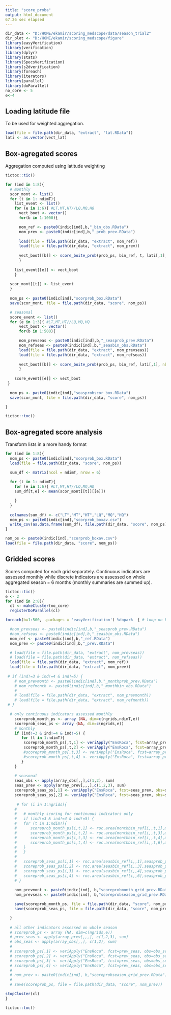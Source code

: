 ---
title: "score_proba"
output: html_document
67.26 sec elapsed
---

```{r setup, include=FALSE}
dir_data <- "D:/HOME/ekamir/scoring_medscope/data/season_trial2" 
dir_plot <- "D:/HOME/ekamir/scoring_medscope/figure"
library(easyVerification)
library(verification)
library(dplyr)
library(stats)
library(SpecsVerification)
library(s2dverification)
library(foreach)
library(iterators)
library(parallel)
library(doParallel)
no_core <- 5
e<-4
```

## Loading latitude file

To be used for weighted aggregation.

```{r }
load(file = file.path(dir_data, "extract", "lat.RData"))
lati <- as.vector(vect_lat)

```


## Box-agregated scores

Aggregation computed using latitude weighting

```{r}
tictoc::tic()

for (ind in 1:8){
  # monthly
  scor_mont <- list()
  for (t in 1: ndimT){
    list_event <- list()
    for (e in 1:6){ #LT,MT,HT//LQ,MQ,HQ
      vect_boot <- vector()
      for(b in 1:1000){

      nom_ref <- paste0(indic[ind],b,"_bin_obs.RData")
      nom_prev <- paste0(indic[ind],b,"_prob_prev.RData")
     
      load(file = file.path(dir_data, "extract", nom_ref))
      load(file = file.path(dir_data, "extract", nom_prev))
    
      vect_boot[[b]] <- score_boite_prob(prob_ps, bin_ref, t, lati[,1], nb_bin = 5, e)$AUC
      }
      
    list_event[[e]] <- vect_boot
    }
    
  scor_mont[[t]] <- list_event
  }
  
  nom_ps <- paste0(indic[ind],"scorprob_box.RData")
  save(scor_mont, file = file.path(dir_data, "score", nom_ps))

  # seasonal 
  score_event <- list()
  for (e in 1:3){ #LT,MT,HT//LQ,MQ,HQ
      vect_boot <- vector()
      for(b in 1:500){

      nom_prevseas <- paste0(indic[ind],b,"_seasprob_prev.RData")
      nom_refseas <- paste0(indic[ind],b,"_seasbin_obs.RData")
      load(file = file.path(dir_data, "extract", nom_prevseas))
      load(file = file.path(dir_data, "extract", nom_refseas))
    
      vect_boot[[b]] <- score_boite_prob(prob_ps, bin_ref, lati[,1], nb_bin = 5, e)$AUC
      }
      
    score_event[[e]] <- vect_boot
 }
  
  nom_ps <- paste0(indic[ind],"seasprobscor_box.RData")
  save(scor_mont, file = file.path(dir_data, "score", nom_ps))

}

tictoc::toc()

```
## Box-agregated score analysis

Transform lists in a more handy format

```{r}

for (ind in 1:8){
  nom_ps <- paste0(indic[ind],"scorprob_box.RData")
  load(file = file.path(dir_data, "score", nom_ps))

  sum_df <- matrix(ncol = ndimT, nrow = 6)
  
  for (t in 1: ndimT){
    for (e in 1:6){ #LT,MT,HT//LQ,MQ,HQ
    sum_df[t,e] <- mean(scor_mont[[t]][[e]])

    }
  }
  
  colnames(sum_df) <- c("LT","MT","HT","LQ","MQ","HQ")
  nom_ps <- paste0(indic[ind],"scorprob_boxav.csv")
  write_csv(as.data.frame(sum_df), file.path(dir_data, "score", nom_ps))
}

nom_ps <- paste0(indic[ind],"scorprob_boxav.csv")
load(file = file.path(dir_data, "score", nom_ps))

```


## Gridded scores

Scores computed for each grid separately.
Continuous indicators are assessed monthly while discrete indicators are assessed on whole aggregated season = 6 months (monthly summaries are summed up). 

```{r}
tictoc::tic()
e <- 2
for (ind in 2:8){
  cl <- makeCluster(no_core)
  registerDoParallel(cl)

foreach(b=1:500, .packages = 'easyVerification') %dopar%  { # loop on bootstrap samples

  #nom_prevseas <- paste0(indic[ind],b,"_seasprob_prev.RData")
  #nom_refseas <- paste0(indic[ind],b,"_seasbin_obs.RData")
  nom_ref <- paste0(indic[ind],b,"_ref.RData")
  nom_prev <- paste0(indic[ind],b,"_prev.RData")

  # load(file = file.path(dir_data, "extract", nom_prevseas))
  # load(file = file.path(dir_data, "extract", nom_refseas))
  load(file = file.path(dir_data, "extract", nom_ref))
  load(file = file.path(dir_data, "extract", nom_prev))
 
 # if (ind!=3 & ind!=4 & ind!=5) { 
    # nom_prevmonth <- paste0(indic[ind],b,"_monthprob_prev.RData")
    # nom_refmonth <- paste0(indic[ind],b,"_monthbin_obs.RData")
    # 
    # load(file = file.path(dir_data, "extract", nom_prevmonth))
    # load(file = file.path(dir_data, "extract", nom_refmonth))
 # }

  # only continuous indicators assessed monthly
    scoreprob_month_ps <- array (NA, dim=c(ngrids,ndimT,e))
    scoreprob_seas_ps <- array (NA, dim=c(ngrids,e))
    # monthly
    if (ind!=3 & ind!=4 & ind!=5) { 
       for (t in 1:ndimT){
        scoreprob_month_ps[,t,1] <- veriApply("EnsRoca", fcst=array_prev[,,,t], obs=array_obs[,,t], prob=1:2/3, parallel = TRUE)$cat1 
        scoreprob_month_ps[,t,2] <- veriApply("EnsRoca", fcst=array_prev[,,,t], obs=array_obs[,,t], prob=1:2/3, parallel = TRUE)$cat3 
        #scoreprob_month_ps[,t,3] <- veriApply("EnsRoca", fcst=array_prev[,,,t], obs=array_obs[,,t], prob=1:4/5, parallel = TRUE)$cat1 
        #scoreprob_month_ps[,t,4] <- veriApply("EnsRoca", fcst=array_prev[,,,t], obs=array_obs[,,t], prob=1:4/5, parallel = TRUE)$cat5
       }
    }
    
    # seasonal
    seas_obs <- apply(array_obs[,,],c(1,2), sum)
    seas_prev <- apply(array_prev[,,,],c(1,2,3), sum)
    scoreprob_seas_ps[,1] <- veriApply("EnsRoca", fcst=seas_prev, obs=seas_obs, prob=1:2/3, parallel = TRUE)$cat1 
    scoreprob_seas_ps[,2] <- veriApply("EnsRoca", fcst=seas_prev, obs=seas_obs, prob=1:2/3, parallel = TRUE)$cat3 
   
     # for (i in 1:ngrids){
    #   
    #   # monthly scoring for continuous indicators only
    #   if (ind!=3 & ind!=4 & ind!=5) { 
    #   for (t in 1:ndimT){
    #      scoreprob_month_ps[i,t,1] <- roc.area(monthbin_ref[i,,t,1],monthprob_ps[i,,t,1])$A
    #      scoreprob_month_ps[i,t,2] <- roc.area(monthbin_ref[i,,t,3],monthprob_ps[i,,t,3])$A
    #      scoreprob_month_ps[i,t,3] <- roc.area(monthbin_ref[i,,t,4],monthprob_ps[i,,t,4])$A
    #      scoreprob_month_ps[i,t,4] <- roc.area(monthbin_ref[i,,t,6],monthprob_ps[i,,t,6])$A
    #   }
    #   }
    #   
    #   scoreprob_seas_ps[i,1] <- roc.area(seasbin_ref[i,,1],seasprob_ps[i,,1])$A
    #   scoreprob_seas_ps[i,2] <- roc.area(seasbin_ref[i,,3],seasprob_ps[i,,3])$A
    #   scoreprob_seas_ps[i,3] <- roc.area(seasbin_ref[i,,4],seasprob_ps[i,,4])$A
    #   scoreprob_seas_ps[i,4] <- roc.area(seasbin_ref[i,,6],seasprob_ps[i,,6])$A
    # }
  
    nom_prevmont <- paste0(indic[ind], b,"scoreprobmonth_grid_prev.RData")
    nom_prevseas <- paste0(indic[ind], b,"scoreprobseason_grid_prev.RData")

    save(scoreprob_month_ps, file = file.path(dir_data, "score", nom_prevmont))
    save(scoreprob_seas_ps, file = file.path(dir_data, "score", nom_prevseas))

  }
  
  # all other indicators assessed on whole season
  # scoreprob_ps <- array (NA, dim=c(ngrids,e))
  # prev_seas <- apply(array_prev[,,,], c(1,2,3), sum)
  # obs_seas <- apply(array_obs[,,], c(1,2), sum)
  #   
  # scoreprob_ps[,1] <- veriApply("EnsRoca", fcst=prev_seas, obs=obs_seas, prob=1:2/3, parallel = TRUE)$cat1 
  # scoreprob_ps[,2] <- veriApply("EnsRoca", fcst=prev_seas, obs=obs_seas, prob=1:2/3, parallel = TRUE)$cat3 
  # scoreprob_ps[,3] <- veriApply("EnsRoca", fcst=prev_seas, obs=obs_seas, prob=1:4/5, parallel = TRUE)$cat1 
  # scoreprob_ps[,4] <- veriApply("EnsRoca", fcst=prev_seas, obs=obs_seas, prob=1:4/5, parallel = TRUE)$cat5
  #  
  # nom_prev <- paste0(indic[ind], b,"scoreprobseason_grid_prev.RData")
  # 
  # save(scoreprob_ps, file = file.path(dir_data, "score", nom_prev))

stopCluster(cl)
}

tictoc::toc()



```



